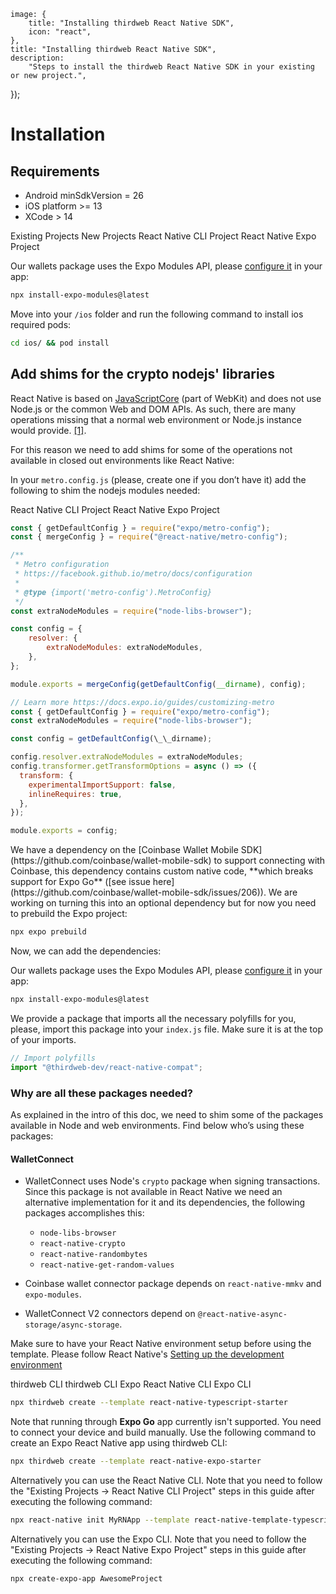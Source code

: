 
	image: {
		title: "Installing thirdweb React Native SDK",
		icon: "react",
	},
	title: "Installing thirdweb React Native SDK",
	description:
		"Steps to install the thirdweb React Native SDK in your existing or new project.",
});

# Installation

## Requirements

- Android minSdkVersion = 26
- iOS platform >= 13
- XCode > 14

<Tabs defaultValue="existing_projects">

<TabsList>
	<TabsTrigger value="existing_projects">Existing Projects</TabsTrigger>
	<TabsTrigger value="new_projects">New Projects</TabsTrigger>
</TabsList>

<TabsContent value="existing_projects">

<Tabs defaultValue="cli_project">
<TabsList>
<TabsTrigger value="cli_project">React Native CLI Project</TabsTrigger>
	<TabsTrigger value="expo_project">React Native Expo Project</TabsTrigger>
</TabsList>

<TabsContent value="cli_project">
	<InstallTabs
		npm="npm i ethers@^5 @thirdweb-dev/react-native @thirdweb-dev/react-native-compat node-libs-browser react-native-crypto react-native-randombytes react-native-get-random-values react-native-svg@^13.9.0 react-native-mmkv @react-native-async-storage/async-storage"
		yarn="yarn add 'ethers@^5' @thirdweb-dev/react-native @thirdweb-dev/react-native-compat node-libs-browser react-native-crypto react-native-randombytes react-native-get-random-values react-native-svg@^13.9.0 react-native-mmkv @react-native-async-storage/async-storage"
		pnpm="pnpm i ethers@^5 @thirdweb-dev/react-native @thirdweb-dev/react-native-compat node-libs-browser react-native-crypto react-native-randombytes react-native-get-random-values react-native-svg@^13.9.0 react-native-mmkv @react-native-async-storage/async-storage"
	/>

Our wallets package uses the Expo Modules API, please [configure it](https://docs.expo.dev/modules/overview/) in your app:

```bash
npx install-expo-modules@latest
```

Move into your `/ios` folder and run the following command to install ios required pods:

```bash
cd ios/ && pod install
```

## Add shims for the crypto nodejs' libraries

React Native is based on [JavaScriptCore](https://developer.apple.com/documentation/javascriptcore?language=objc) (part of WebKit) and does not use Node.js or the common Web and DOM APIs. As such, there are many operations missing that a normal web environment or Node.js instance would provide. [[1]](https://docs.ethers.org/v5/cookbook/react-native/#cookbook-reactnative-security).

For this reason we need to add shims for some of the operations not available in closed out environments like React Native:

In your `metro.config.js` (please, create one if you don’t have it) add the following to shim the nodejs modules needed:

<Tabs defaultValue="rn_cli">

<TabsList>
	<TabsTrigger value="rn_cli">React Native CLI Project</TabsTrigger>
	<TabsTrigger value="expo_cli">React Native Expo Project</TabsTrigger>
</TabsList>

<TabsContent value="rn_cli">

```javascript
const { getDefaultConfig } = require("expo/metro-config");
const { mergeConfig } = require("@react-native/metro-config");

/**
 * Metro configuration
 * https://facebook.github.io/metro/docs/configuration
 *
 * @type {import('metro-config').MetroConfig}
 */
const extraNodeModules = require("node-libs-browser");

const config = {
	resolver: {
		extraNodeModules: extraNodeModules,
	},
};

module.exports = mergeConfig(getDefaultConfig(__dirname), config);
```

</TabsContent>

<TabsContent value="expo_cli">

```javascript
// Learn more https://docs.expo.io/guides/customizing-metro
const { getDefaultConfig } = require("expo/metro-config");
const extraNodeModules = require("node-libs-browser");

const config = getDefaultConfig(\_\_dirname);

config.resolver.extraNodeModules = extraNodeModules;
config.transformer.getTransformOptions = async () => ({
  transform: {
    experimentalImportSupport: false,
    inlineRequires: true,
  },
});

module.exports = config;
```

</TabsContent>

</Tabs>

</TabsContent>

<TabsContent value="expo_project">
We have a dependency on the [Coinbase Wallet Mobile SDK](https://github.com/coinbase/wallet-mobile-sdk) to support connecting with Coinbase, this dependency contains custom native code, **which breaks support for Expo Go** ([see issue here](https://github.com/coinbase/wallet-mobile-sdk/issues/206)). We are working on turning this into an optional dependency but for now you need to prebuild the Expo project:

```bash
npx expo prebuild
```

Now, we can add the dependencies:

<InstallTabs
	npm="npm i ethers@^5 @thirdweb-dev/react-native @thirdweb-dev/react-native-compat node-libs-browser react-native-crypto react-native-randombytes react-native-get-random-values react-native-svg@^13.9.0 react-native-mmkv @react-native-async-storage/async-storage"
	yarn="yarn add ethers@^5 @thirdweb-dev/react-native @thirdweb-dev/react-native-compat node-libs-browser react-native-crypto react-native-randombytes react-native-get-random-values react-native-svg@^13.9.0 react-native-mmkv @react-native-async-storage/async-storage"
	pnpm="pnpm i ethers@^5 @thirdweb-dev/react-native @thirdweb-dev/react-native-compat node-libs-browser react-native-crypto react-native-randombytes react-native-get-random-values react-native-svg@^13.9.0 react-native-mmkv @react-native-async-storage/async-storage"
/>

Our wallets package uses the Expo Modules API, please [configure it](https://docs.expo.dev/modules/overview/) in your app:

```bash
npx install-expo-modules@latest
```

</TabsContent>
</Tabs>

We provide a package that imports all the necessary polyfills for you, please, import this package into your `index.js` file. Make sure it is at the top of your imports.

```javascript
// Import polyfills
import "@thirdweb-dev/react-native-compat";
```

### Why are all these packages needed?

As explained in the intro of this doc, we need to shim some of the packages available in Node and web environments. Find below who’s using these packages:

#### WalletConnect

- WalletConnect uses Node's `crypto` package when signing transactions. Since this package is not available in React Native we need an alternative implementation for it and its dependencies, the following packages accomplishes this:

  - `node-libs-browser`
  - `react-native-crypto`
  - `react-native-randombytes`
  - `react-native-get-random-values`

- Coinbase wallet connector package depends on `react-native-mmkv` and `expo-modules`.

- WalletConnect V2 connectors depend on `@react-native-async-storage/async-storage`.

</TabsContent>
<TabsContent value="new_projects">

Make sure to have your React Native environment setup before using the template. Please follow React Native's [Setting up the development environment](https://reactnative.dev/docs/environment-setup)

<Tabs defaultValue="tw_cli">

<TabsList>
	<TabsTrigger value="tw_cli">thirdweb CLI</TabsTrigger>
	<TabsTrigger value="tw_cli_expo">thirdweb CLI Expo</TabsTrigger>
	<TabsTrigger value="rn_cli">React Native CLI</TabsTrigger>
	<TabsTrigger value="expo_cli">Expo CLI</TabsTrigger>
</TabsList>

<TabsContent value="tw_cli">

```bash
npx thirdweb create --template react-native-typescript-starter
```

</TabsContent>

<TabsContent value="tw_cli_expo">
Note that running through <b>Expo Go</b> app currently isn't supported. You
    need to connect your device and build manually. Use the following command to
    create an Expo React Native app using thirdweb CLI:

```bash
npx thirdweb create --template react-native-expo-starter
```

</TabsContent>

<TabsContent value="rn_cli">
Alternatively you can use the React Native CLI. Note that you need to follow
    the "Existing Projects -> React Native CLI Project" steps in this guide
    after executing the following command:

```bash
npx react-native init MyRNApp --template react-native-template-typescript
```

</TabsContent>

<TabsContent value="expo_cli">
Alternatively you can use the Expo CLI.
Note that you need to follow the  "Existing Projects -> React Native Expo Project" steps in this guide after executing the following command:

```bash
npx create-expo-app AwesomeProject
```

</TabsContent>

</Tabs>

</TabsContent>
</Tabs>
